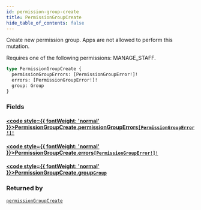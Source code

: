```yaml
---
id: permission-group-create
title: PermissionGroupCreate
hide_table_of_contents: false
---
```








Create new permission group. Apps are not allowed to perform this mutation. 

Requires one of the following permissions: MANAGE_STAFF.

```graphql
type PermissionGroupCreate {
  permissionGroupErrors: [PermissionGroupError!]!
  errors: [PermissionGroupError!]!
  group: Group
}
```


### Fields

#### [<code style={{ fontWeight: 'normal' }}>PermissionGroupCreate.<b>permissionGroupErrors</b></code>](#)<Bullet />[`[PermissionGroupError!]!`](../../../developer/api-reference/objects/permission-group-error) <Badge class="secondary" text="non-null"/> <Badge class="secondary" text="object"/>
> 
> 

#### [<code style={{ fontWeight: 'normal' }}>PermissionGroupCreate.<b>errors</b></code>](#)<Bullet />[`[PermissionGroupError!]!`](../../../developer/api-reference/objects/permission-group-error) <Badge class="secondary" text="non-null"/> <Badge class="secondary" text="object"/>
> 
> 

#### [<code style={{ fontWeight: 'normal' }}>PermissionGroupCreate.<b>group</b></code>](#)<Bullet />[`Group`](../../../developer/api-reference/objects/group) <Badge class="secondary" text="object"/>
> 
> 



### Returned by

[`permissionGroupCreate`](../../../developer/api-reference/mutations/permission-group-create)  <Badge class="secondary" text="mutation"/>



